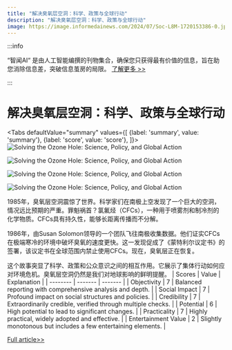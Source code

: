 ```yaml
---
title: "解决臭氧层空洞：科学、政策与全球行动"
description: "解决臭氧层空洞：科学、政策与全球行动"
image: https://image.informedainews.com/2024/07/Soc-L8M-1720153386-0.jpg
---
```



:::info

“智闻AI“ 是由人工智能编撰的刊物集合，确保您只获得最有价值的信息，旨在助您消除信息差，突破信息茧房的局限。  [了解更多 >>](/)

:::

# 解决臭氧层空洞：科学、政策与全球行动


<Tabs
	defaultValue="summary"
	values={[
	{label: 'summary', value: 'summary'},
	{label: 'score', value: 'score'},
]}>
<TabItem value="summary">
<img
  src="https://image.informedainews.com/2024/07/Soc-L8M-1720153386-0.jpg"
  alt="Solving the Ozone Hole: Science, Policy, and Global Action"
/>

<img
  src="https://image.informedainews.com/2024/07/Soc-VYK-1720153386-1.jpg"
  alt="Solving the Ozone Hole: Science, Policy, and Global Action"
/>

<img
  src="https://image.informedainews.com/2024/07/Soc-1DI-1720153386-2.jpg"
  alt="Solving the Ozone Hole: Science, Policy, and Global Action"
/>

<img
  src="https://image.informedainews.com/2024/07/Soc-xGE-1720153386-3.jpg"
  alt="Solving the Ozone Hole: Science, Policy, and Global Action"
/>



1985年，臭氧层空洞震惊了世界。科学家们在南极上空发现了一个巨大的空洞，情况远比预期的严重。罪魁祸首？氯氟烃（CFCs），一种用于喷雾剂和制冷剂的化学物质。CFCs具有持久性，能够长距离传播而不分解。

1986年，由Susan Solomon领导的一个团队飞往南极收集数据。他们证实CFCs在极端寒冷的环境中破坏臭氧的速度更快。这一发现促成了《蒙特利尔议定书》的签署，该议定书在全球范围内禁止使用CFCs。现在，臭氧层正在恢复。

这个故事突显了科学、政策和公众意识之间的相互作用。它展示了集体行动如何应对环境危机。臭氧层空洞仍然是我们对地球影响的鲜明提醒。
</TabItem>
<TabItem value="score">
	| Scores     | Value   | Explanation |
	| -------- | ------- | ------- |
	| Objectivity  | 7    | Balanced reporting with comprehensive analysis and depth.    |
	| Social Impact | 7     | Profound impact on social structures and policies.    |
	| Credibility    | 7    | Extraordinarily credible, verified through multiple checks.    |
	| Potential    | 6    | High potential to lead to significant changes.    |
	| Practicality    | 7    | Highly practical, widely adopted and effective.    |
	| Entertainment Value    | 2    | Slightly monotonous but includes a few entertaining elements.    |
</TabItem>
</Tabs>

[Full article>>](https://nautil.us/how-we-solved-the-hole-in-the-ozone-695664/)
